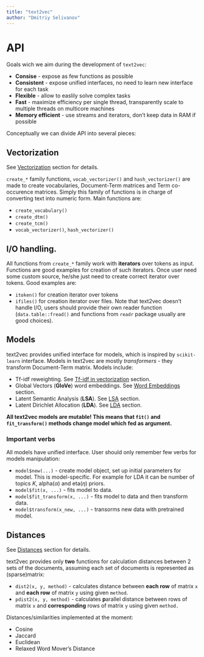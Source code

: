 ```yaml
---
title: "text2vec"
author: "Dmitriy Selivanov"
---
```

# API

Goals wich we aim during the development of `text2vec`:

* **Consise** - expose as few functions as possible
* **Consistent** - expose unified interfaces, no need to learn new interface for each task
* **Flexible** - allow to easlily solve complex tasks
* **Fast** - maximize efficiency per single thread, transparently scale to multiple threads on multicore machines
* **Memory efficient** - use streams and iterators, don't keep data in RAM if possible

Conceptually we can divide API into several pieces:

## Vectorization

See [Vectorization](vectorization.html) section for details.

`create_*` family functions, `vocab_vectorizer()`  and `hash_vectorizer()` are made to create vocabularies, Document-Term matrices and Term co-occurence matrices. Simply this family of functions is in charge of converting text into numeric form. Main functions are:

* `create_vocabulary()`
* `create_dtm()`
* `create_tcm()`
* `vocab_vectorizer()`, `hash_vectorizer()`
    
## I/O handling. 
All functions from `create_*` family work with **iterators** over tokens as input. Functions are good examples for creation of such iterators. Once user need some custom source, he/she just need to create correct iterator over tokens. Good examples are:

* `itoken()` for creation iterator over tokens
* `ifiles()` for creation iterator over files. Note that text2vec doesn't handle I/O, users should provide their own reader function (`data.table::fread()` and functions from `readr` package usually are good choices).
    
##  Models 

text2vec provides unified interface for models, which is inspired by `scikit-learn` interface. Models in text2vec are mostly *transformers* - they transform Document-Term matrix. Models include:

* Tf-idf reweighting. See [Tf-idf in vectorization](vectorization.html#tf-idf) section.
* Global Vectors (**GloVe**) word embeddings. See [Word Embeddings](glove.html) section.
* Latent Semantic Analysis (**LSA**). See [LSA](topic_modeling.html#latent_semantic_analysis) section.
* Latent Dirichlet Allocation (**LDA**). See [LDA](topic_modeling.html#latent_dirichlet_allocation) section.

**All text2vec models are mutable! This means that `fit()` and `fit_transform()` methods change model which fed as argument.**

### Important verbs

All models have unified interface. User should only remember few verbs for models manipulation:

* `model$new(...)` - create model object, set up initial parameters for model. This is model-specific. For example for LDA it can be number of topics $K$, alpha($\alpha$) and eta($\eta$) priors.
* `model$fit(x, ...)` - fits model to data.
* `model$fit_transform(x, ...)` - fits model to data and then transform data.
* `model$transform(x_new, ...)` - transorms new data with pretrained model.

## Distances 

See [Distances](distances.html) section for details.

text2vec provides only **two** functions for calculation distances between 2 sets of the documents, assuming each set of documents is represented as (sparse)matrix:

* `dist2(x, y, method)` - calculates distance between **each row** of matrix `x` and **each row** of matrix `y` using given `method`.
* `pdist2(x, y, method)` - calculates **p**arallel distance between rows of matrix `x` and **corresponding** rows of matrix `y` using given `method.` 

Distances/similarities implemented at the moment:

* Cosine 
* Jaccard
* Euclidean 
* Relaxed Word Mover's Distance
